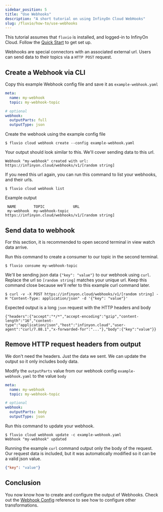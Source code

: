 ```yaml
---
sidebar_position: 5
title: "Use Webhooks"
description: "A short tutorial on using InfinyOn Cloud WebHooks"
slug: /fluvio/how-to/use-webhooks
---
```


This tutorial assumes that `fluvio` is installed, and logged-in to InfinyOn Cloud. Follow the [Quick Start](/) to get set up.

Webhooks are special connectors with an associated external url. Users can send data to their topics via a `HTTP POST` request.

## Create a Webhook via CLI

Copy this example Webhook config file and save it as `example-webhook.yaml`


```yaml title="example-webhook.yaml"
meta:
  name: my-webhook
  topic: my-webhook-topic

# optional
webhook:
  outputParts: full
  outputType: json
```

Create the webhook using the example config file

```shell copy="fl"
$ fluvio cloud webhook create --config example-webhook.yaml
```

Your output should look similar to this. We'll cover sending data to this url.

```
Webhook "my-webhook" created with url: https://infinyon.cloud/webhooks/v1/[random string]
```

If you need this url again, you can run this command to list your webhooks, and their urls.

```shell copy="fl"
$ fluvio cloud webhook list
```

Example output

```
 NAME        TOPIC             URL
 my-webhook  my-webhook-topic  https://infinyon.cloud/webhooks/v1/[random string]
```

## Send data to webhook

<Idea>
For this section, it is recommended to open second terminal in view watch data arrive.

Run this command to create a consumer to our topic in the second terminal.

```shell copy="fl"
$ fluvio consume my-webhook-topic
```
</Idea>

We'll be sending json data `{"key": "value"}` to our webhook using `curl`. Replace the url so `[random string]` matches your unique url. Keep this command close because we'll refer to this example curl command later.

```shell copy="fl"
$ curl -v -X POST https://infinyon.cloud/webhooks/v1/[random string] -H "Content-Type: application/json" -d '{"key": "value"}'
```

Expected output is a long `json` request with the HTTP headers and body
```
{"headers":{"accept":"*/*","accept-encoding":"gzip","content-length":"16","content-type":"application/json","host":"infinyon.cloud","user-agent":"curl/7.88.1","x-forwarded-for":"..."},"body":{"key":"value"}}
```

## Remove HTTP request headers from output

We don't need the headers. Just the data we sent. We can update the output so it only includes body data.

Modify the `outputParts` value from our webhook config `example-webhook.yaml` to the value `body`



```yaml title="example-webhook.yaml"
meta:
  name: my-webhook
  topic: my-webhook-topic

# optional
webhook:
  outputParts: body
  outputType: json
```

Run this command to update your webhook.


```shell copy="fl"
$ fluvio cloud webhook update -c example-webhook.yaml
Webhook "my-webhook" updated
```

Running the example `curl` command output only the body of the request. Our request data is included, but it was automatically modified so it can be a valid json value.

```json
{"key": "value"}
```

## Conclusion

You now know how to create and configure the output of Webhooks. Check out the [Webhook Config][webhook-config] reference to see how to configure other transformations.

[webhook-config]: /docs/tutorials/webhook-to-slack#create-webhook-configuration-file
